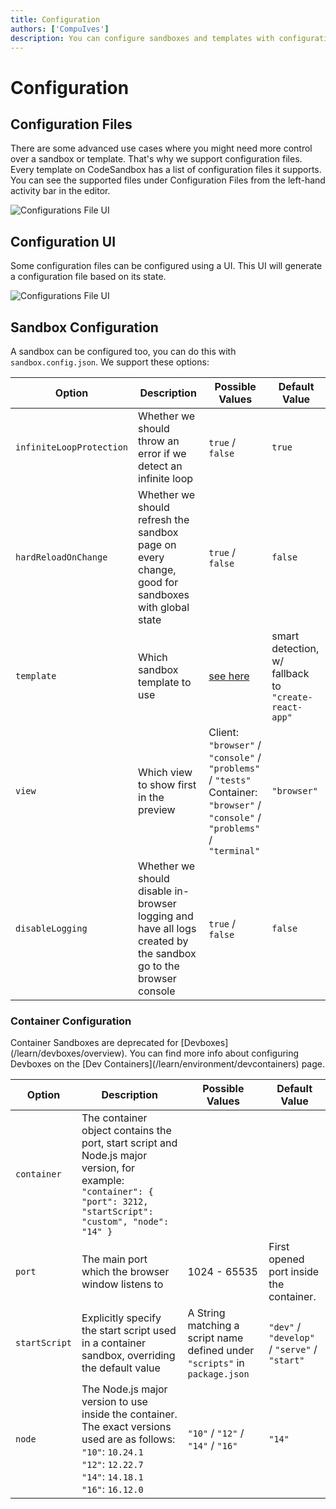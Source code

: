 ```yaml
---
title: Configuration
authors: ['CompuIves']
description: You can configure sandboxes and templates with configuration files.
---
```



# Configuration

## Configuration Files

There are some advanced use cases where you might need more control over a
sandbox or template. That's why we support configuration files. Every template
on CodeSandbox has a list of configuration files it supports. You can see the
supported files under Configuration Files from the left-hand activity bar in the
editor.

![Configurations File UI](../images/configuration.jpg)

## Configuration UI

Some configuration files can be configured using a UI. This UI will generate a
configuration file based on its state.

![Configurations File UI](../images/ui-configuration.jpg)

## Sandbox Configuration

A sandbox can be configured too, you can do this with `sandbox.config.json`. We
support these options:

| Option                   | Description                                                                                                     | Possible Values                                                                                                                      | Default Value                                        |
| ------------------------ | --------------------------------------------------------------------------------------------------------------- | ------------------------------------------------------------------------------------------------------------------------------------ | ---------------------------------------------------- |
| `infiniteLoopProtection` | Whether we should throw an error if we detect an infinite loop                                                  | `true` / `false`                                                                                                                     | `true`                                               |
| `hardReloadOnChange`     | Whether we should refresh the sandbox page on every change, good for sandboxes with global state                | `true` / `false`                                                                                                                     | `false`                                              |
| `template`               | Which sandbox template to use                                                                                   | [see here](https://github.com/codesandbox/codesandbox-importers/blob/master/packages/types/index.d.ts#L39-L64)                       | smart detection, w/ fallback to `"create-react-app"` |
| `view`                   | Which view to show first in the preview                                                                         | Client: `"browser"` / `"console"` / `"problems"` / `"tests"`<br />Container: `"browser"` / `"console"` / `"problems"` / `"terminal"` | `"browser"`                                          |
| `disableLogging`         | Whether we should disable in-browser logging and have all logs created by the sandbox go to the browser console | `true` / `false`                                                                                                                     | `false`                                              |

### Container Configuration

<Callout type="warning">
Container Sandboxes are deprecated for [Devboxes](/learn/devboxes/overview). You can find more info about configuring Devboxes on the [Dev Containers](/learn/environment/devcontainers) page.
</Callout>

| Option        | Description                                                                                                                                                                                | Possible Values                                                             | Default Value                                 |
| ------------- | ------------------------------------------------------------------------------------------------------------------------------------------------------------------------------------------ | --------------------------------------------------------------------------- | --------------------------------------------- |
| `container`   | The container object contains the port, start script and Node.js major version, for example: `"container": { "port": 3212, "startScript": "custom", "node": "14" }`                        |
| `port`        | The main port which the browser window listens to                                                                                                                                          | 1024 - 65535                                                                | First opened port inside the container.       |
| `startScript` | Explicitly specify the start script used in a container sandbox, overriding the default value                                                                                              | A String matching a script name defined under `"scripts"` in `package.json` | `"dev"` / `"develop"` / `"serve"` / `"start"` |
| `node`        | The Node.js major version to use inside the container. The exact versions used are as follows:<br />`"10"`: `10.24.1`<br />`"12"`: `12.22.7`<br />`"14"`: `14.18.1`<br />`"16"`: `16.12.0` | `"10"` / `"12"` / `"14"` / `"16"`                                           | `"14"`                                        |
